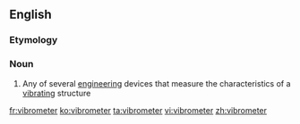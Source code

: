 ==English==
===Etymology===
{{confix|vibro|meter|lang=en}}

===Noun===
{{en-noun}}

# Any of several [[engineering]] devices that measure the characteristics of a [[vibrate|vibrating]] structure

[[fr:vibrometer]]
[[ko:vibrometer]]
[[ta:vibrometer]]
[[vi:vibrometer]]
[[zh:vibrometer]]